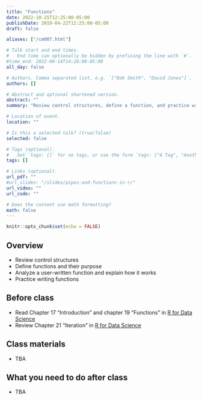```yaml
---
title: "Functions"
date: 2022-10-25T12:25:00-05:00
publishDate: 2019-04-22T12:25:00-05:00
draft: false

aliases: ["/cm007.html"]

# Talk start and end times.
#   End time can optionally be hidden by prefixing the line with `#`.
#time_end: 2022-09-14T14:20:00-05:00
all_day: false

# Authors. Comma separated list, e.g. `["Bob Smith", "David Jones"]`.
authors: []

# Abstract and optional shortened version.
abstract: ""
summary: "Review control structures, define a function, and practice writing functions."

# Location of event.
location: ""

# Is this a selected talk? (true/false)
selected: false

# Tags (optional).
#   Set `tags: []` for no tags, or use the form `tags: ["A Tag", "Another Tag"]` for one or more tags.
tags: []

# Links (optional).
url_pdf: ""
#url_slides: "/slides/pipes-and-functions-in-r/"
url_video: ""
url_code: ""

# Does the content use math formatting?
math: false
---
```


```r
knitr::opts_chunk$set(echo = FALSE)
```

## Overview

* Review control structures 
* Define functions and their purpose
* Analyze a user-written function and explain how it works
* Practice writing functions

## Before class

* Read Chapter 17 "Introduction" and chapter 19 "Functions" in [R for Data Science](http://r4ds.had.co.nz/)
* Review Chapter 21 "Iteration” in [R for Data Science](https://r4ds.had.co.nz/iteration.html) 

<!--
See "Data transformation" lecture for further references
-->

## Class materials

* TBA

<!--
* [Pipes in R](/notes/pipes/)
* [Functions in R](/notes/functions/)
-->

## What you need to do after class

* TBA
